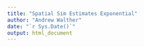 ```yaml
---
title: "Spatial Sim Estimates Exponential"
author: "Andrew Walther"
date: "`r Sys.Date()`"
output: html_document
---
```


